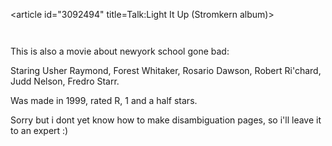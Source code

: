 <article id="3092494" title=Talk:Light It Up (Stromkern album)>
	<talkpage id="3092494" title="Talk:Light It Up (Stromkern album)">
{{album|class=Stub|importance=|attention=|needs-infobox=|auto=yes}}



This is also a movie about newyork school gone bad:

Staring Usher Raymond, Forest Whitaker,  Rosario Dawson, Robert Ri'chard, Judd Nelson, Fredro Starr.

Was made in 1999, rated R, 1 and a half stars.

Sorry but i dont yet know how to make disambiguation pages, so i'll leave it to an expert :)
	</talkpage>
</article>